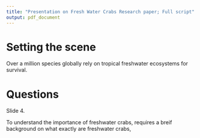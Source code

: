 ```yaml
---
title: "Presentation on Fresh Water Crabs Research paper; Full script"
output: pdf_document
---
```

# Setting the scene
Over a million species globally rely on tropical freshwater ecosystems for survival.


# Questions 

Slide 4. 

To understand the importance of freshwater crabs, requires a breif background on what exactly are freshwater crabs, 
